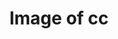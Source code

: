 ---
title: Image of cc
image: imgs/300x500.png
imagealt: media
description: This is just a test post
filter: ["media"]
---